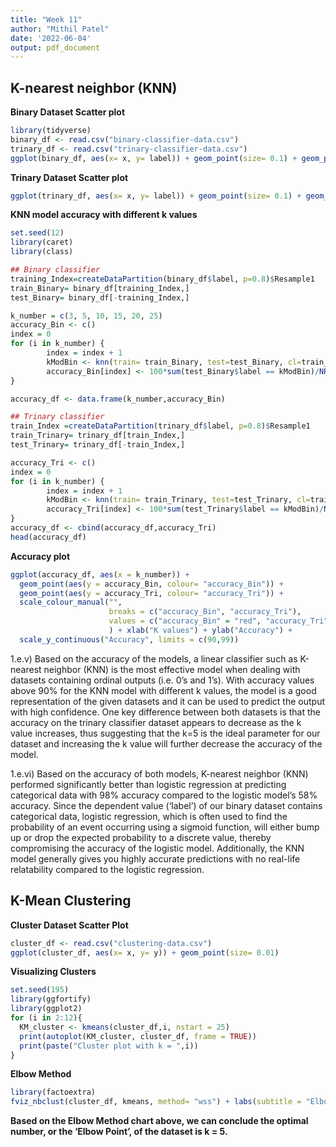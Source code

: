 ```yaml
---
title: "Week 11"
author: "Mithil Patel"
date: '2022-06-04'
output: pdf_document
---
```

## K-nearest neighbor (KNN)

**Binary Dataset Scatter plot **

```r
library(tidyverse)
binary_df <- read.csv("binary-classifier-data.csv")
trinary_df <- read.csv("trinary-classifier-data.csv")
ggplot(binary_df, aes(x= x, y= label)) + geom_point(size= 0.1) + geom_point(aes(color= label))
```

**Trinary Dataset Scatter plot **

```r
ggplot(trinary_df, aes(x= x, y= label)) + geom_point(size= 0.1) + geom_point(aes(color= label))
```

**KNN model accuracy with different k values**

```r
set.seed(12)
library(caret)
library(class)

## Binary classifier
training_Index=createDataPartition(binary_df$label, p=0.8)$Resample1
train_Binary= binary_df[training_Index,] 
test_Binary= binary_df[-training_Index,]

k_number = c(3, 5, 10, 15, 20, 25)
accuracy_Bin <- c()
index = 0
for (i in k_number) { 
        index = index + 1
        kModBin <- knn(train= train_Binary, test=test_Binary, cl=train_Binary$label, k=i )
        accuracy_Bin[index] <- 100*sum(test_Binary$label == kModBin)/NROW(test_Binary$label)
}

accuracy_df <- data.frame(k_number,accuracy_Bin)

## Trinary classifier
train_Index =createDataPartition(trinary_df$label, p=0.8)$Resample1
train_Trinary= trinary_df[train_Index,] 
test_Trinary= trinary_df[-train_Index,]

accuracy_Tri <- c()
index = 0
for (i in k_number) { 
        index = index + 1
        kModBin <- knn(train= train_Trinary, test=test_Trinary, cl=train_Trinary$label, k=i )
        accuracy_Tri[index] <- 100*sum(test_Trinary$label == kModBin)/NROW(test_Trinary$label)
}
accuracy_df <- cbind(accuracy_df,accuracy_Tri)
head(accuracy_df)
```
**Accuracy plot**

```r
ggplot(accuracy_df, aes(x = k_number)) + 
  geom_point(aes(y = accuracy_Bin, colour= "accuracy_Bin")) + 
  geom_point(aes(y = accuracy_Tri, colour= "accuracy_Tri")) + 
  scale_colour_manual("", 
                      breaks = c("accuracy_Bin", "accuracy_Tri"), 
                      values = c("accuracy_Bin" = "red", "accuracy_Tri" = "blue")
                      ) + xlab("K values") + ylab("Accuracy") +
  scale_y_continuous("Accuracy", limits = c(90,99))
```

1.e.v) Based on the accuracy of the models, a linear classifier such as K-nearest neighbor (KNN) is the most effective model when dealing with datasets containing ordinal outputs (i.e. 0's and 1's). With accuracy values above 90% for the KNN model with different k values, the model is a good representation of the given datasets and it can be used to predict the output with high confidence. One key difference between both datasets is that the accuracy on the trinary classifier dataset appears to decrease as the k value increases, thus suggesting that the k=5 is the ideal parameter for our dataset and increasing the k value will further decrease the accuracy of the model. 

1.e.vi) Based on the accuracy of both models, K-nearest neighbor (KNN) performed significantly better than logistic regression at predicting categorical data with 98% accuracy compared to the logistic model's 58% accuracy. Since the dependent value ('label') of our binary dataset contains categorical data, logistic regression, which is often used to find the probability of an event occurring using a sigmoid function, will either bump up or drop the expected probability to a discrete value, thereby compromising the accuracy of the logistic model. Additionally, the KNN model generally gives you highly accurate predictions with no real-life relatability compared to the logistic regression. 

## K-Mean Clustering
**Cluster Dataset Scatter Plot**

```r
cluster_df <- read.csv("clustering-data.csv")
ggplot(cluster_df, aes(x= x, y= y)) + geom_point(size= 0.01) 
```

**Visualizing Clusters**

```r

set.seed(195)
library(ggfortify)
library(ggplot2)
for (i in 2:12){
  KM_cluster <- kmeans(cluster_df,i, nstart = 25)
  print(autoplot(KM_cluster, cluster_df, frame = TRUE))
  print(paste("Cluster plot with k = ",i))
}
```


**Elbow Method**

```r
library(factoextra)
fviz_nbclust(cluster_df, kmeans, method= "wss") + labs(subtitle = "Elbow method")
```
**Based on the Elbow Method chart above, we can conclude the optimal number, or the 'Elbow Point', of the dataset is k = 5.**
